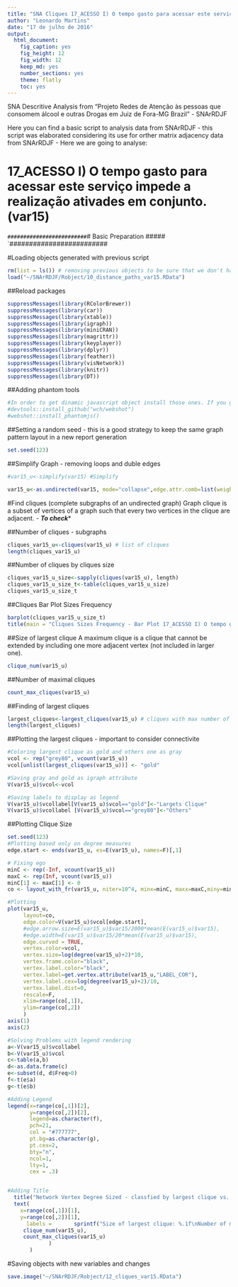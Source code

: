 ```yaml
---
title: "SNA Cliques 17_ACESSO I) O tempo gasto para acessar este serviço impede a realização ativades em conjunto. (var15)"
author: "Leonardo Martins"
date: "17 de julho de 2016"
output: 
  html_document: 
    fig_caption: yes
    fig_height: 12
    fig_width: 12
    keep_md: yes
    number_sections: yes
    theme: flatly
    toc: yes
---
```

SNA Descritive Analysis from "Projeto Redes de Atenção às pessoas que consomem álcool e outras Drogas em Juiz de Fora-MG   Brazil"  - SNArRDJF

Here you can find a basic script to analysis data from SNArRDJF - this script was elaborated considering its use for orther matrix adjacency data from SNArRDJF - Here we are going to analyse:

# 17_ACESSO I) O tempo gasto para acessar este serviço impede a realização ativades em conjunto. (var15)

`#########################
`# Basic Preparation #####
`#########################

#Loading objects generated with previous script 
```r
rm(list = ls()) # removing previous objects to be sure that we don't have objects conflicts name
load("~/SNArRDJF/Robject/10_distance_paths_var15.RData")
```
##Reload packages
```r
suppressMessages(library(RColorBrewer))
suppressMessages(library(car))
suppressMessages(library(xtable))
suppressMessages(library(igraph))
suppressMessages(library(miniCRAN))
suppressMessages(library(magrittr))
suppressMessages(library(keyplayer))
suppressMessages(library(dplyr))
suppressMessages(library(feather))
suppressMessages(library(visNetwork))
suppressMessages(library(knitr))
suppressMessages(library(DT))
```
##Adding phantom tools
```r
#In order to get dinamic javascript object install those ones. If you get problems installing go to Stackoverflow.com and type your error to discover what to do. In some cases the libraries need to be intalled in outside R libs.
#devtools::install_github("wch/webshot")
#webshot::install_phantomjs()
```
##Setting a random seed - this is a good strategy to keep the same graph pattern layout in a new report generation
```r
set.seed(123)
```

##Simplify Graph - removing loops and duble edges 
```r
#var15_u<-simplify(var15) #Simplify

var15_u<-as.undirected(var15, mode="collapse",edge.attr.comb=list(weight="mean","ignore"))
```

#Find cliques (complete subgraphs of an undirected graph)
Graph clique is a subset of vertices of a graph such that every two vertices in the clique are adjacent. - ***To check****

##Number of cliques - subgraphs
```r
cliques_var15_u<-cliques(var15_u) # list of cliques 
length(cliques_var15_u)
```
##Number of cliques by cliques size
```r
cliques_var15_u_size<-sapply(cliques(var15_u), length) 
cliques_var15_u_size_t<-table(cliques_var15_u_size)
cliques_var15_u_size_t
```

##Cliques Bar Plot Sizes Frequency
```r
barplot(cliques_var15_u_size_t)
title(main = "Cliques Sizes Frequency - Bar Plot 17_ACESSO I) O tempo gasto para acessar este serviço impede a realização ativades em conjunto. (var15)", font.main = 4)
```

##Size of largest clique 
A maximum clique is a clique that cannot be extended by including one more adjacent vertex (not included in larger one). 
```r
clique_num(var15_u)
```
##Number of maximal cliques
```r
count_max_cliques(var15_u)
```
##Finding of largest cliques
```r
largest_cliques<-largest_cliques(var15_u) # cliques with max number of nodes
length(largest_cliques)
```

##Plotting the largest cliques - important to consider connectivite 
```r
#Coloring largest clique as gold and others one as gray
vcol <- rep("grey80", vcount(var15_u))
vcol[unlist(largest_cliques(var15_u))] <- "gold"

#Saving gray and gold as igraph attribute
V(var15_u)$vcol<-vcol

#Saving labels to display as legend
V(var15_u)$vcollabel[V(var15_u)$vcol=="gold"]<-"Largets Clique"
V(var15_u)$vcollabel [V(var15_u)$vcol=="grey80"]<-"Others"
```
##Plotting Clique Size
```r
set.seed(123)
#Plotting based only on degree measures 
edge.start <- ends(var15_u, es=E(var15_u), names=F)[,1]

# Fixing ego
minC <- rep(-Inf, vcount(var15_u))
maxC <- rep(Inf, vcount(var15_u))
minC[1] <- maxC[1] <- 0
co <- layout_with_fr(var15_u, niter=10^4, minx=minC, maxx=maxC,miny=minC, maxy=maxC, weights=E(var15_u)$var15)

#Plotting
plot(var15_u, 
     layout=co,
     edge.color=V(var15_u)$vcol[edge.start],
     #edge.arrow.size=E(var15_u)$var15/2000*mean(E(var15_u)$var15),
     #edge.width=E(var15_u)$var15/20*mean(E(var15_u)$var15),
     edge.curved = TRUE,
     vertex.color=vcol,
     vertex.size=log(degree(var15_u)+2)*10,
     vertex.frame.color="black",
     vertex.label.color="black",
     vertex.label=get.vertex.attribute(var15_u,"LABEL_COR"),
     vertex.label.cex=log(degree(var15_u)+2)/10,
     vertex.label.dist=0,
     rescale=F,
     xlim=range(co[,1]), 
     ylim=range(co[,2])
     )
axis(1)
axis(2)

#Solving Problems with legend rendering 
a<-V(var15_u)$vcollabel
b<-V(var15_u)$vcol
c<-table(a,b)
d<-as.data.frame(c)
e<-subset(d, d$Freq>0)
f<-t(e$a)
g<-t(e$b)

#Adding Legend
legend(x=range(co[,1])[2], 
       y=range(co[,2])[2],
       legend=as.character(f),
       pch=21,
       col = "#777777", 
       pt.bg=as.character(g),
       pt.cex=2,
       bty="n", 
       ncol=1,
       lty=1,
       cex = .3)


#Adding Title
  title("Network Vertex Degree Sized - classfied by largest clique vs. others", sub = "Source: from authors ")  
  text( 
    x=range(co[,1])[1],
    y=range(co[,2])[1], 
      labels =       sprintf("Size of largest clique: %.1f\nNumber of maximal cliques: %.1f",
     clique_num(var15_u), 
     count_max_cliques(var15_u)
             )
       )
```
#Saving objects with new variables and changes
```r
save.image("~/SNArRDJF/Robject/12_cliques_var15.RData") 
```


